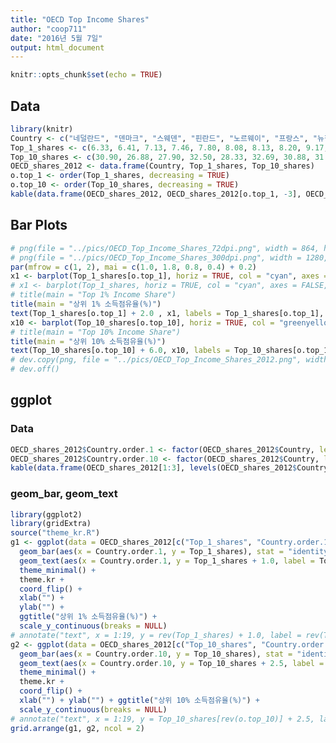 ```yaml
---
title: "OECD Top Income Shares"
author: "coop711"
date: "2016년 5월 7일"
output: html_document
---
```


```r
knitr::opts_chunk$set(echo = TRUE)
```

## Data

```r
library(knitr)
Country <- c("네덜란드", "덴마크", "스웨덴", "핀란드", "노르웨이", "프랑스", "뉴질랜드", "스페인", "호주", "이탈리아", "일본", "포르투갈", "아일랜드", "스위스", "독일", "캐나다", "한국", "영국", "미국")
Top_1_shares <- c(6.33, 6.41, 7.13, 7.46, 7.80, 8.08, 8.13, 8.20, 9.17, 9.38, 9.51, 9.77, 10.50, 10.54, 10.88, 12.22, 12.23, 12.93, 19.34)
Top_10_shares <- c(30.90, 26.88, 27.90, 32.50, 28.33, 32.69, 30.88, 31.64, 30.98, 33.87, 40.50, 38.25, 36.13, 33.15, 34.71, 40.12, 44.87, 39.15, 48.16)
OECD_shares_2012 <- data.frame(Country, Top_1_shares, Top_10_shares)
o.top_1 <- order(Top_1_shares, decreasing = TRUE)
o.top_10 <- order(Top_10_shares, decreasing = TRUE)
kable(data.frame(OECD_shares_2012, OECD_shares_2012[o.top_1, -3], OECD_shares_2012[o.top_10, -2], row.names = NULL), align = c("c", "r", "r", "c", "r", "c", "r"))
```

## Bar Plots

```r
# png(file = "../pics/OECD_Top_Income_Shares_72dpi.png", width = 864, height = 648)
# png(file = "../pics/OECD_Top_Income_Shares_300dpi.png", width = 1280, height = 960)
par(mfrow = c(1, 2), mai = c(1.0, 1.8, 0.8, 0.4) + 0.2)
x1 <- barplot(Top_1_shares[o.top_1], horiz = TRUE, col = "cyan", axes = FALSE, names.arg = Country[o.top_1], xlim = c(0, 25), space = 0.5, las = 1)
# x1 <- barplot(Top_1_shares, horiz = TRUE, col = "cyan", axes = FALSE, names.arg = Country, xlim = c(0, 25), space = 0.5, las = 1)
# title(main = "Top 1% Income Share")
title(main = "상위 1% 소득점유율(%)")
text(Top_1_shares[o.top_1] + 2.0 , x1, labels = Top_1_shares[o.top_1], cex = 1)
x10 <- barplot(Top_10_shares[o.top_10], horiz = TRUE, col = "greenyellow", axes = FALSE, names.arg = Country[o.top_10], xlim = c(0, 60), space = 0.5, las = 1)
# title(main = "Top 10% Income Share")
title(main = "상위 10% 소득점유율(%)")
text(Top_10_shares[o.top_10] + 6.0, x10, labels = Top_10_shares[o.top_10], cex = 1)
# dev.copy(png, file = "../pics/OECD_Top_Income_Shares_2012.png", width = 960, height = 720)
# dev.off()
```

## ggplot

### Data

```r
OECD_shares_2012$Country.order.1 <- factor(OECD_shares_2012$Country, levels = Country[o.top_1])
OECD_shares_2012$Country.order.10 <- factor(OECD_shares_2012$Country, levels = Country[o.top_10])
kable(data.frame(OECD_shares_2012[1:3], levels(OECD_shares_2012$Country.order.1), levels(OECD_shares_2012$Country.order.10), row.names = NULL), align = c("l", "r", "r", "c", "c"))
```

### geom_bar, geom_text

```r
library(ggplot2)
library(gridExtra)
source("theme_kr.R")
g1 <- ggplot(data = OECD_shares_2012[c("Top_1_shares", "Country.order.1")]) +
  geom_bar(aes(x = Country.order.1, y = Top_1_shares), stat = "identity", width = 0.5, fill = "cyan") +
  geom_text(aes(x = Country.order.1, y = Top_1_shares + 1.0, label = Top_1_shares)) +
  theme_minimal() + 
  theme.kr + 
  coord_flip() +
  xlab("") + 
  ylab("") + 
  ggtitle("상위 1% 소득점유율(%)") +
  scale_y_continuous(breaks = NULL)
# annotate("text", x = 1:19, y = rev(Top_1_shares) + 1.0, label = rev(Top_1_shares))
g2 <- ggplot(data = OECD_shares_2012[c("Top_10_shares", "Country.order.10")]) +
  geom_bar(aes(x = Country.order.10, y = Top_10_shares), stat = "identity", width = 0.5, fill = "greenyellow") +
  geom_text(aes(x = Country.order.10, y = Top_10_shares + 2.5, label = Top_10_shares)) +
  theme_minimal() + 
  theme.kr + 
  coord_flip() +
  xlab("") + ylab("") + ggtitle("상위 10% 소득점유율(%)") +
  scale_y_continuous(breaks = NULL)
# annotate("text", x = 1:19, y = Top_10_shares[rev(o.top_10)] + 2.5, label = Top_10_shares[rev(o.top_10)])
grid.arrange(g1, g2, ncol = 2)
```

